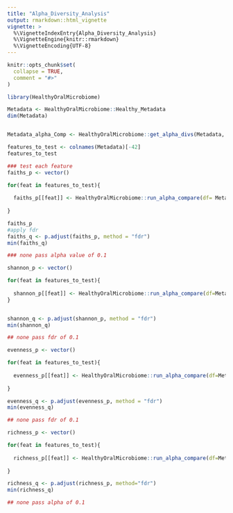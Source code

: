 ```yaml
---
title: "Alpha_Diversity_Analysis"
output: rmarkdown::html_vignette
vignette: >
  %\VignetteIndexEntry{Alpha_Diversity_Analysis}
  %\VignetteEngine{knitr::rmarkdown}
  %\VignetteEncoding{UTF-8}
---
```


```r
knitr::opts_chunk$set(
  collapse = TRUE,
  comment = "#>"
)
```

```r
library(HealthyOralMicrobiome)
```


```r

Metadata <- HealthyOralMicrobiome::Healthy_Metadata
dim(Metadata)


Metadata_alpha_Comp <- HealthyOralMicrobiome::get_alpha_divs(Metadata, "complete")

```


```r

features_to_test <- colnames(Metadata)[-42]
features_to_test

### test each feature
faiths_p <- vector()

for(feat in features_to_test){
  
  faiths_p[[feat]] <- HealthyOralMicrobiome::run_alpha_compare(df= Metadata_alpha_Comp, feature = feat, type="faiths")  
  
}

faiths_p
#apply fdr
faiths_q <- p.adjust(faiths_p, method = "fdr")
min(faiths_q)

### none pass alpha value of 0.1


```

```r

shannon_p <- vector()

for(feat in features_to_test){
  
  shannon_p[[feat]] <- HealthyOralMicrobiome::run_alpha_compare(df=Metadata_alpha_Comp, feature = feat, type="shannon")
}


shannon_q <- p.adjust(shannon_p, method = "fdr")
min(shannon_q)

## none pass fdr of 0.1

```


```r

evenness_p <- vector()

for(feat in features_to_test){
  
  evenness_p[[feat]] <- HealthyOralMicrobiome::run_alpha_compare(df=Metadata_alpha_Comp, feature=feat, type="evenness")
  
}

evenness_q <- p.adjust(evenness_p, method = "fdr")
min(evenness_q)

## none pass fdr of 0.1


```

```r

richness_p <- vector()

for(feat in features_to_test){
  
  richness_p[[feat]] <- HealthyOralMicrobiome::run_alpha_compare(df=Metadata_alpha_Comp, feature=feat, type="richness")
  
}

richness_q <- p.adjust(richness_p, method="fdr")
min(richness_q)

## none pass alpha of 0.1


```
